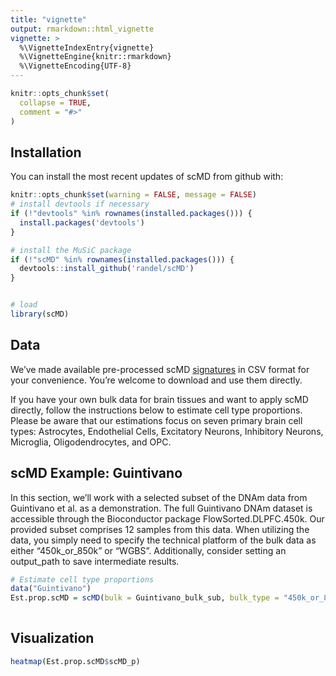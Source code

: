 ```yaml
---
title: "vignette"
output: rmarkdown::html_vignette
vignette: >
  %\VignetteIndexEntry{vignette}
  %\VignetteEngine{knitr::rmarkdown}
  %\VignetteEncoding{UTF-8}
---
```


```r
knitr::opts_chunk$set(
  collapse = TRUE,
  comment = "#>"
)
```


## Installation

You can install the most recent updates of scMD from github with:

```r
knitr::opts_chunk$set(warning = FALSE, message = FALSE)
# install devtools if necessary
if (!"devtools" %in% rownames(installed.packages())) {
  install.packages('devtools')
}

# install the MuSiC package
if (!"scMD" %in% rownames(installed.packages())) {
  devtools::install_github('randel/scMD')
}


# load
library(scMD)
```

## Data

We've made available pre-processed scMD [signatures](https://github.com/randel/scMD/tree/main/Processed_data_450k850k) in CSV format for your convenience. You're welcome to download and use them directly.

If you have your own bulk data for brain tissues and want to apply scMD directly, follow the instructions below to estimate cell type proportions. Please be aware that our estimations focus on seven primary brain cell types: Astrocytes, Endothelial Cells, Excitatory Neurons, Inhibitory Neurons, Microglia, Oligodendrocytes, and OPC.

## scMD Example: Guintivano

In this section, we'll work with a selected subset of the DNAm data from Guintivano et al. as a demonstration. The full Guintivano DNAm dataset is accessible through the Bioconductor package FlowSorted.DLPFC.450k. Our provided subset comprises 12 samples from this data. When utilizing the data, you simply need to specify the technical platform of the bulk data as either "450k_or_850k" or "WGBS". Additionally, consider setting an output_path to save intermediate results.

```r
# Estimate cell type proportions
data("Guintivano")
Est.prop.scMD = scMD(bulk = Guintivano_bulk_sub, bulk_type = "450k_or_850k",output_path = "~/Desktop/")
                              

```

## Visualization

```r
heatmap(Est.prop.scMD$scMD_p)
```


